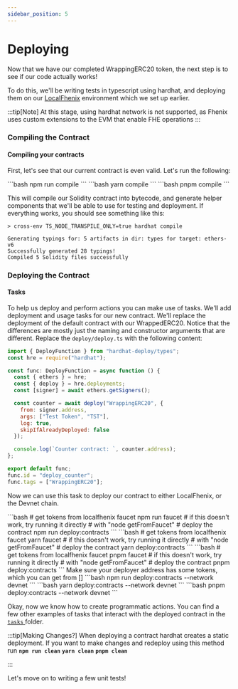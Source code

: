 ```yaml
---
sidebar_position: 5
---
```



# Deploying

Now that we have our completed WrappingERC20 token, the next step is to see if our code actually works!

To do this, we'll be writing tests in typescript using hardhat, and deploying them on our [LocalFhenix](../../Setting%20Up%20Your%20Environment/Hardhat.md) environment which we set up earlier.

:::tip[Note]
At this stage, using hardhat network is not supported, as Fhenix uses custom extensions to the EVM that enable FHE operations
:::

### Compiling the Contract

#### Compiling your contracts

First, let's see that our current contract is even valid. Let's run the following:

<Tabs groupId="package-managers">
    <TabItem value="npm" label="npm">
        ```bash
        npm run compile
        ```
    </TabItem>
    <TabItem value="yarn" label="yarn">
        ```bash
        yarn compile
        ```
    </TabItem>
    <TabItem value="pnpm" label="pnpm">
        ```bash
        pnpm compile
        ```
    </TabItem>
</Tabs>

This will compile our Solidity contract into bytecode, and generate helper components that we'll be able to use for testing and deployment. If everything works, you should see something like this:

```
> cross-env TS_NODE_TRANSPILE_ONLY=true hardhat compile

Generating typings for: 5 artifacts in dir: types for target: ethers-v6
Successfully generated 28 typings!
Compiled 5 Solidity files successfully
```

### Deploying the Contract

#### Tasks

To help us deploy and perform actions you can make use of tasks. We'll add deployment and usage tasks for our new contract. We'll replace the deployment of the default contract with our WrappedERC20. Notice that the differences are mostly just the naming and constructor arguments that are different. Replace the `deploy/deploy.ts` with the following content:

```javascript
import { DeployFunction } from "hardhat-deploy/types";
const hre = require("hardhat");

const func: DeployFunction = async function () {
  const { ethers } = hre;
  const { deploy } = hre.deployments;
  const [signer] = await ethers.getSigners();

  const counter = await deploy("WrappingERC20", {
    from: signer.address,
    args: ["Test Token", "TST"],
    log: true,
    skipIfAlreadyDeployed: false
  });

  console.log(`Counter contract: `, counter.address);
};

export default func;
func.id = "deploy_counter";
func.tags = ["WrappingERC20"];
```

Now we can use this task to deploy our contract to either LocalFhenix, or the Devnet chain.


<Tabs>
    <TabItem value="localfhenix" label="LocalFhenix" default>
        <Tabs groupId="package-managers">
            <TabItem value="npm" label="npm">
                ```bash
                # get tokens from localfhenix faucet
                npm run faucet
                # if this doesn't work, try running it directly
                # with "node getFromFaucet"
                # deploy the contract
                npm run deploy:contracts
                ```
            </TabItem>
            <TabItem value="yarn" label="yarn">
                ```bash
                # get tokens from localfhenix faucet
                yarn faucet
                # if this doesn't work, try running it directly
                # with "node getFromFaucet"
                # deploy the contract
                yarn deploy:contracts
                ```
            </TabItem>
            <TabItem value="pnpm" label="pnpm">
                ```bash
                # get tokens from localfhenix faucet
                pnpm faucet
                # if this doesn't work, try running it directly
                # with "node getFromFaucet"
                # deploy the contract
                pnpm deploy:contracts
                ```
            </TabItem>
        </Tabs>
    </TabItem>
    <TabItem value="fhenix-frontier" label="Fhenix Frontier">
        Make sure your deployer address has some tokens, which you can get from []
        <Tabs groupId="package-managers">
            <TabItem value="npm" label="npm">
                ```bash
                npm run deploy:contracts --network devnet
                ```
            </TabItem>
            <TabItem value="yarn" label="yarn">
                ```bash
                yarn deploy:contracts --network devnet
                ```
            </TabItem>
            <TabItem value="pnpm" label="pnpm">
                ```bash
                pnpm deploy:contracts --network devnet
                ```
            </TabItem>
        </Tabs>
    </TabItem>
</Tabs>

Okay, now we know how to create programmatic actions. You can find a few other examples of tasks that interact with the deployed contract in the [`tasks` ](https://github.com/FhenixProtocol/werc20-example/tree/main/tasks)folder.



:::tip[Making Changes?]
When deploying a contract hardhat creates a static deployment. If you want to make changes and redeploy using this method run
<Tabs groupId="package-managers">
    <TabItem value="npm" label="npm">
        **`npm run clean`**
    </TabItem>
    <TabItem value="yarn" label="yarn">
        **`yarn clean`**
    </TabItem>
    <TabItem value="pnpm" label="pnpm">
        **`pnpm clean`**
    </TabItem>
</Tabs>

:::

Let's move on to writing a few unit tests!
